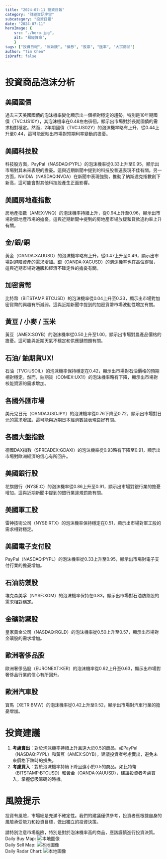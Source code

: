 ```yaml
---
title: "2024-07-11 投資日報"
category: "財經資訊宇宙"
subcategory: "投資日報"
date: "2024-07-11"
heroImage: {
    src: "./hero.jpg",
    alt: "易經算命",
    }
tags: ["投資日報", "照妖鏡", "債券", "股票", "匯率", "大宗商品"]
author: "Tim Chen"
isDraft: false
---
```

# 投資商品泡沫分析

## 美國國債
過去三天美國國債的泡沫機率變化顯示出一個相對穩定的趨勢。特別是10年期國債（TVC:US10Y），其泡沫機率在0.48左右徘徊，顯示出市場對於長期國債的需求相對穩定。然而，2年期國債（TVC:US02Y）的泡沫機率略有上升，從0.44上升至0.44，這可能反映出市場對短期利率變動的擔憂。

## 美國科技股
科技股方面，PayPal（NASDAQ:PYPL）的泡沫機率從0.33上升至0.95，顯示出市場對其未來表現的擔憂。這與近期新聞中提到的科技股普遍表現不佳有關。另一方面，NVIDIA（NASDAQ:NVDA）在新聞中表現強勁，推動了納斯達克指數創下新高，這可能會對其他科技股產生正面影響。

## 美國房地產指數
房地產指數（AMEX:VNQ）的泡沫機率持續上升，從0.94上升至0.96，顯示出市場對房地產市場的擔憂。這與近期新聞中提到的房地產市場放緩和貸款違約率上升有關。

## 金/銀/銅
黃金（OANDA:XAUUSD）的泡沫機率略有上升，從0.47上升至0.49，顯示出市場對避險資產的需求增加。銀（OANDA:XAGUSD）的泡沫機率也在高位徘徊，這與近期市場對通脹和經濟不確定性的擔憂有關。

## 加密貨幣
比特幣（BITSTAMP:BTCUSD）的泡沫機率從0.04上升至0.33，顯示出市場對加密貨幣的興趣有所減弱。這與近期新聞中提到的加密貨幣市場波動性增加有關。

## 黃豆 / 小麥 / 玉米
黃豆（AMEX:SOYB）的泡沫機率從0.50上升至1.00，顯示出市場對農產品價格的擔憂。這可能與近期天氣不穩定和供應鏈問題有關。

## 石油/ 鈾期貨UX!
石油（TVC:USOIL）的泡沫機率保持穩定在0.42，顯示出市場對石油價格的預期相對穩定。然而，鈾期貨（COMEX:UX1!）的泡沫機率略有下降，顯示出市場對核能資源的需求增加。

## 各國外匯市場
美元兌日元（OANDA:USDJPY）的泡沫機率從0.76下降至0.72，顯示出市場對日元的需求增加。這可能與近期日本經濟數據表現良好有關。

## 各國大盤指數
德國DAX指數（SPREADEX:GDAXI）的泡沫機率從0.93略有下降至0.91，顯示出市場對歐洲經濟的信心有所回升。

## 美國銀行股
花旗銀行（NYSE:C）的泡沫機率從0.86上升至0.91，顯示出市場對銀行業的擔憂增加。這與近期新聞中提到的銀行業違規罰款有關。

## 美國軍工股
雷神技術公司（NYSE:RTX）的泡沫機率保持穩定在0.51，顯示出市場對軍工股的需求相對穩定。

## 美國電子支付股
PayPal（NASDAQ:PYPL）的泡沫機率從0.33上升至0.95，顯示出市場對電子支付行業的擔憂增加。

## 石油防禦股
埃克森美孚（NYSE:XOM）的泡沫機率保持在0.83，顯示出市場對石油防禦股的需求相對穩定。

## 金礦防禦股
皇家黃金公司（NASDAQ:RGLD）的泡沫機率從0.50上升至0.57，顯示出市場對金礦股的需求增加。

## 歐洲奢侈品股
歐洲奢侈品股（EURONEXT:KER）的泡沫機率從0.62上升至0.63，顯示出市場對奢侈品行業的信心有所回升。

## 歐洲汽車股
寶馬（XETR:BMW）的泡沫機率從0.42上升至0.52，顯示出市場對汽車行業的擔憂增加。

# 投資建議

1. **考慮賣出**：對於泡沫機率持續上升且遠大於0.5的商品，如PayPal（NASDAQ:PYPL）和黃豆（AMEX:SOYB），建議投資者考慮賣出，避免未來價格下跌時的損失。
2. **考慮買入**：對於泡沫機率持續下降且遠小於0.5的商品，如比特幣（BITSTAMP:BTCUSD）和黃金（OANDA:XAUUSD），建議投資者考慮買入，掌握低吸籌碼的時機。

# 風險提示

投資有風險，市場總是充滿不確定性。我們的建議僅供參考，投資者應根據自身的風險承受能力和投資目標，做出獨立的投資決策。

請特別注意市場風險，特別是對於泡沫機率高的商品，應該謹慎進行投資決策。
<br />
Daily Buy Map:
![本地圖像](./buyMap.svg)
<br />
Daily Sell Map:
![本地圖像](./sellMap.svg)
<br />
Daily Radar Chart:
![本地圖像](./radar.svg)
<br />
